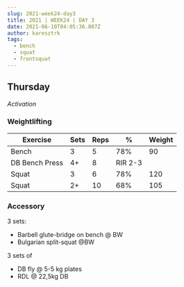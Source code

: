 ```yaml
---
slug: 2021-week24-day3
title: 2021 | WEEK24 | DAY 3
date: 2021-06-10T04:05:36.007Z
author: karesztrk
tags:
  - bench
  - squat
  - frontsquat
---
```

## Thursday

*Activation*

### Weightlifting

| Exercise       | Sets | Reps | %       | Weight |
| -------------- | ---- | ---- | ------- | ------ |
| Bench          | 3    | 5    | 78%     | 90     |
| DB Bench Press | 4+   | 8    | RIR 2-3 |        |
| Squat          | 3    | 6    | 78%     | 120    |
| Squat          | 2+   | 10   | 68%     | 105    |

### Accessory

3 sets:

* Barbell glute-bridge on bench @ BW
* Bulgarian split-squat @BW

3 sets of

* DB fly @ 5-5 kg plates
* RDL @ 22,5kg DB